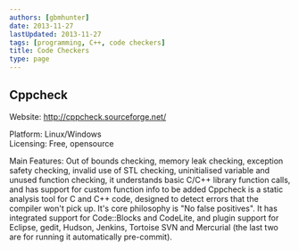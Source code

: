 ```yaml
---
authors: [gbmhunter]
date: 2013-11-27
lastUpdated: 2013-11-27
tags: [programming, C++, code checkers]
title: Code Checkers
type: page
---
```


<WarningIsNotes />

## Cppcheck

Website: [http://cppcheck.sourceforge.net/ ](http://cppcheck.sourceforge.net/)

Platform: Linux/Windows  
Licensing: Free, opensource

Main Features: Out of bounds checking, memory leak checking, exception safety checking, invalid use of STL checking, uninitialised variable and unused function checking, it understands basic C/C++ library function calls, and has support for custom function info to be added Cppcheck is a static analysis tool for C and C++ code, designed to detect errors that the compiler won't pick up. It's core philosophy is "No false positives". It has integrated support for Code::Blocks and CodeLite, and plugin support for Eclipse, gedit, Hudson, Jenkins, Tortoise SVN and Mercurial (the last two are for running it automatically pre-commit).

